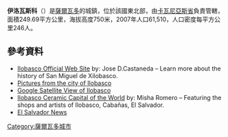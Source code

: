 '''伊洛瓦斯科'''（{{lang-es|Ilobasco}}）是[[薩爾瓦多|薩爾瓦多]]的城鎮，位於該國東北部，由[[卡瓦尼亞斯省|卡瓦尼亞斯省]]負責管轄，面積249.69平方公里，海拔高度750米，2007年人口61,510，人口密度每平方公里246人。

==參考資料==
*[https://web.archive.org/web/20180317104900/http://ilobasco.net/ Ilobasco Official Web Site] by: Jose D.Castaneda – Learn more about the history of San Miguel de Xilobasco.
*[http://ilobasco.com/gallery/ Pictures from the city of Ilobasco] {{Wayback|url=http://ilobasco.com/gallery/ |date=20160303200255 }}
*[http://maps.google.com/maps?ll=13.841057,-88.850212&spn=0.051940,0.063519&t=k&hl=en Google Satellite View of Ilobasco]
*[http://www.ilobasco.org Ilobasco Ceramic Capital of the World] {{Wayback|url=http://www.ilobasco.org/ |date=20201124035628 }} by: Misha Romero – Featuring the shops and artists of Ilobasco, Cabañas, El Salvador.
*[http://www.elsalvador.com/especiales/2007/ilobasco/historia.asp El Salvador News] {{Wayback|url=http://www.elsalvador.com/especiales/2007/ilobasco/historia.asp |date=20090304095721 }}

{{coord|13.84|N|88.85|W|region:SV_type:city|display=title}}

{{ElSalvador-geo-stub}}
[[Category:薩爾瓦多城市|Category:薩爾瓦多城市]]